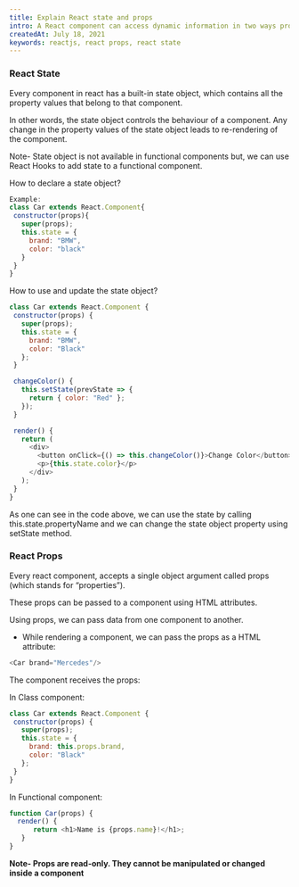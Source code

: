 ```yaml
---
title: Explain React state and props
intro: A React component can access dynamic information in two ways props and state.
createdAt: July 18, 2021
keywords: reactjs, react props, react state
---
```


### React State

Every component in react has a built-in state object, which contains all the property values that belong to that component.

In other words, the state object controls the behaviour of a component. Any change in the property values of the state object leads to re-rendering of the component.

Note- State object is not available in functional components but, we can use React Hooks to add state to a functional component.

How to declare a state object?

```javascript
Example:
class Car extends React.Component{
 constructor(props){
   super(props);
   this.state = {
     brand: "BMW",
     color: "black"
   }
 }
}
```

How to use and update the state object?

```javascript
class Car extends React.Component {
 constructor(props) {
   super(props);
   this.state = {
     brand: "BMW",
     color: "Black"
   };
 }

 changeColor() {
   this.setState(prevState => {
     return { color: "Red" };
   });
 }

 render() {
   return (
     <div>
       <button onClick={() => this.changeColor()}>Change Color</button>
       <p>{this.state.color}</p>
     </div>
   );
 }
}

```

As one can see in the code above, we can use the state by calling this.state.propertyName and we can change the state object property using setState method.

### React Props

Every react component, accepts a single object argument called props (which stands for “properties”).

These props can be passed to a component using HTML attributes.

Using props, we can pass data from one component to another.

- While rendering a component, we can pass the props as a HTML attribute:

```javascript
<Car brand="Mercedes"/>
```

The component receives the props:

In Class component:

```javascript
class Car extends React.Component {
 constructor(props) {
   super(props);
   this.state = {
     brand: this.props.brand,
     color: "Black"
   };
 }
}
```

In Functional component:

```javascript
function Car(props) {
  render() {
      return <h1>Name is {props.name}!</h1>;
   }
}
```

**Note- Props are read-only. They cannot be manipulated or changed inside a component**
